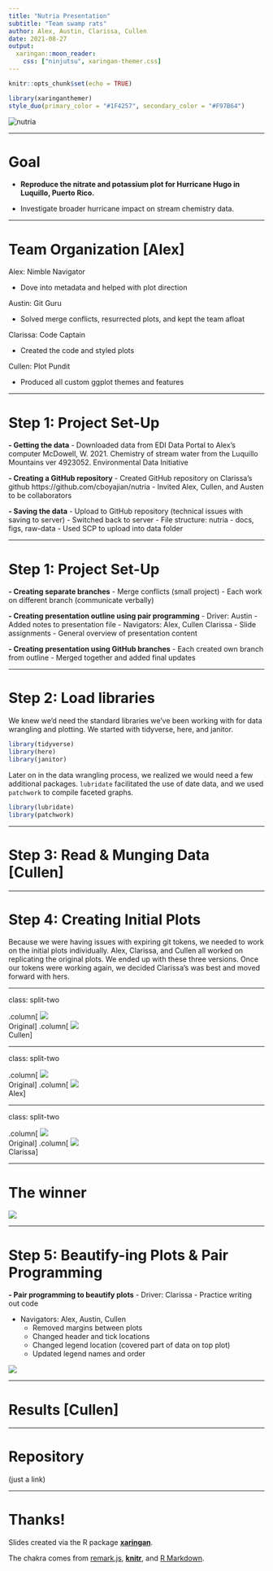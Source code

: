 ```yaml
---
title: "Nutria Presentation"
subtitle: "Team swamp rats"
author: Alex, Austin, Clarissa, Cullen
date: 2021-08-27
output:
  xaringan::moon_reader:
    css: ["ninjutsu", xaringan-themer.css]
---
```

```r
knitr::opts_chunk$set(echo = TRUE)
```

```r
library(xaringanthemer)
style_duo(primary_color = "#1F4257", secondary_color = "#F97B64")
```

<img src="https://i.natgeofe.com/n/71d5c04b-31bd-4331-950c-89de69b6005c/nutria_thumb_square.JPG"
     alt="nutria" />
     
---

# Goal
- **Reproduce the nitrate and potassium plot for Hurricane Hugo in Luquillo, Puerto Rico.**

- Investigate broader hurricane impact on stream chemistry data.

---

# Team Organization [Alex]
Alex: Nimble Navigator

- Dove into metadata and helped with plot direction

Austin: Git Guru

- Solved merge conflicts, resurrected plots, and kept the team afloat

Clarissa: Code Captain

- Created the code and styled plots

Cullen: Plot Pundit

- Produced all custom ggplot themes and features

---

# Step 1: Project Set-Up

**- Getting the data**
  - Downloaded data from EDI Data Portal to Alex's computer
    McDowell, W. 2021. Chemistry of stream water from the Luquillo Mountains ver 4923052. Environmental Data Initiative

**- Creating a GitHub repository**
  - Created GitHub repository on Clarissa's github
    https://github.com/cboyajian/nutria
  - Invited Alex, Cullen, and Austen to be collaborators

**- Saving the data** 
  - Upload to GitHub repository (technical issues with saving to server)
  - Switched back to server
    - File structure: nutria - docs, figs, raw-data
    - Used SCP to upload into data folder

---

# Step 1: Project Set-Up

**- Creating separate branches**
  - Merge conflicts (small project)
  - Each work on different branch (communicate verbally)

**- Creating presentation outline using pair programming**
  - Driver: Austin
    - Added notes to presentation file
  - Navigators: Alex, Cullen Clarissa
    - Slide assignments
    - General overview of presentation content

**- Creating presentation using GitHub branches**
  - Each created own branch from outline
  - Merged together and added final updates

---


# Step 2: Load libraries

We knew we'd need the standard libraries we've been working with for data wrangling and plotting. We started with tidyverse, here, and janitor.
```r
library(tidyverse)
library(here)
library(janitor)
```

Later on in the data wrangling process, we realized we would need a few additional packages. `lubridate` facilitated the use of date data, and we used `patchwork` to compile faceted graphs.
```r
library(lubridate)
library(patchwork)
```

---

# Step 3: Read & Munging Data [Cullen]


---

# Step 4: Creating Initial Plots

Because we were having issues with expiring git tokens, we needed to work on the initial plots individually. Alex, Clarissa, and Cullen all worked on replicating the original plots. We ended up with these three versions. Once our tokens were working again, we decided Clarissa's was best and moved forward with hers.

---

class: split-two

.column[
<img src="../figs/original.png" style="max-height: 200px; width: auto;">
<br>Original
]
.column[
<img src="../figs/cullenplot.jpg" style="max-width: 100%; height: auto;">
<br>Cullen
]

---

class: split-two

.column[
<img src="../figs/original.png" style="max-height: 200px; width: auto;">
<br>Original
]
.column[
<img src="../figs/alexplot.jpg" style="max-width: 100%; height: auto;">
<br>Alex
]

---

class: split-two

.column[
<img src="../figs/original.png" style="max-height: 200px; width: auto;">
<br>Original
]
.column[
<img src="../figs/clarissa_og.jpg" style="max-width: 100%; height: auto;">
<br>Clarissa
]

---

# The winner

<img src="../figs/clarissa_og.jpg" style="max-width: 70%; height: auto;">

---

# Step 5: Beautify-ing Plots & Pair Programming

**- Pair programming to beautify plots**
  - Driver: Clarissa
    - Practice writing out code
    
  - Navigators: Alex, Austin, Cullen
    - Removed margins between plots
    - Changed header and tick locations
    - Changed legend location (covered part of data on top plot)
    - Updated legend names and order
  
<img src="../figs/plot_combo.png">


---

# Results [Cullen]


---

# Repository 
(just a link)


---

# Thanks!

Slides created via the R package [**xaringan**](https://github.com/yihui/xaringan).

The chakra comes from [remark.js](https://remarkjs.com), [**knitr**](https://yihui.org/knitr/), and [R Markdown](https://rmarkdown.rstudio.com).
